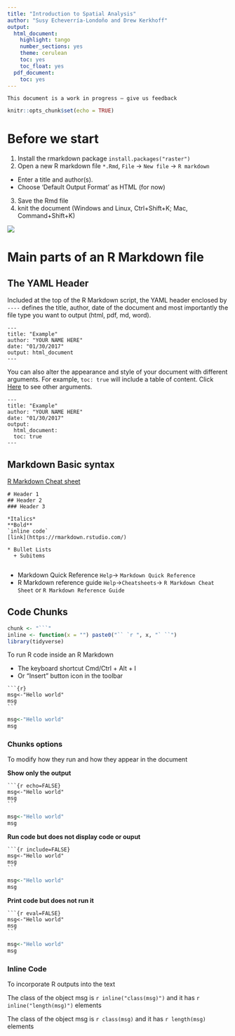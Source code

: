 ```yaml
---
title: "Introduction to Spatial Analysis"
author: "Susy Echeverría-Londoño and Drew Kerkhoff"
output:
  html_document:
    highlight: tango
    number_sections: yes
    theme: cerulean
    toc: yes
    toc_float: yes
  pdf_document:
    toc: yes
---
```


``This document is a work in progress – give us feedback``

```r
knitr::opts_chunk$set(echo = TRUE)
```

# Before we start

1. Install the rmarkdown package ``install.packages("raster")``
2. Open a new R markdown file `*.Rmd`, `File` -> `New file` -> `R markdown`
  * Enter a title and author(s).
  * Choose 'Default Output Format' as HTML (for now)
3. Save the Rmd file
4. knit the document (Windows and Linux, Ctrl+Shift+K; Mac, Command+Shift+K)

![](https://info201.github.io/img/r-markdown/knit-button.png)
  
# Main parts of an R Markdown file

## The YAML Header

Included at the top of the R Markdown script, the YAML header enclosed by `----` defines the title, author, date of the document and most importantly the file type you want to output (html, pdf, md, word). 

```
---
title: "Example"
author: "YOUR NAME HERE"
date: "01/30/2017"
output: html_document
---
```
You can also alter the appearance and style of your document with different arguments. For example, `toc: true` will include a table of content. Click [Here](https://rmarkdown.rstudio.com/html_document_format.html) to see other arguments. 

```
---
title: "Example"
author: "YOUR NAME HERE"
date: "01/30/2017"
output: 
  html_document:
  toc: true
---
```

## Markdown Basic syntax

[R Markdown Cheat sheet](https://www.rstudio.com/wp-content/uploads/2015/02/rmarkdown-cheatsheet.pdf)

```
# Header 1
## Header 2
### Header 3

*Italics*
**Bold**
`inline code`
[link](https://rmarkdown.rstudio.com/)

* Bullet Lists
  + Subitems


```
* Markdown Quick Reference `Help`-> `Markdown Quick Reference`
* R Markdown reference guide `Help`->`Cheatsheets`-> `R Markdown Cheat Sheet` or `R Markdown Reference Guide`

## Code Chunks

```r
chunk <- "```"
inline <- function(x = "") paste0("`` `r ", x, "` ``")
library(tidyverse)
```

To run R code inside an R Markdown

* The keyboard shortcut Cmd/Ctrl + Alt + I
* Or "Insert" button icon in the toolbar

<pre><code>```{r}
msg<-"Hello world"
msg
```</code></pre>

```r
msg<-"Hello world"
msg
```

### Chunks options

To modify how they run and how they appear in the document

**Show only the output**

<pre><code>```{r echo=FALSE}
msg<-"Hello world"
msg
```</code></pre>

```r
msg<-"Hello world"
msg
```

**Run code but does not display code or ouput**

<pre><code>```{r include=FALSE}
msg<-"Hello world"
msg
```</code></pre>

```r
msg<-"Hello world"
msg
```

**Print code but does not run it**

<pre><code>```{r eval=FALSE}
msg<-"Hello world"
msg
```</code></pre>

```r
msg<-"Hello world"
msg
```

### Inline Code

To incorporate R outputs into the text

The class of the object msg is `r inline("class(msg)")` and it has `r inline("length(msg)")` elements

The class of the object msg is `r class(msg)` and it has `r length(msg)` elements

